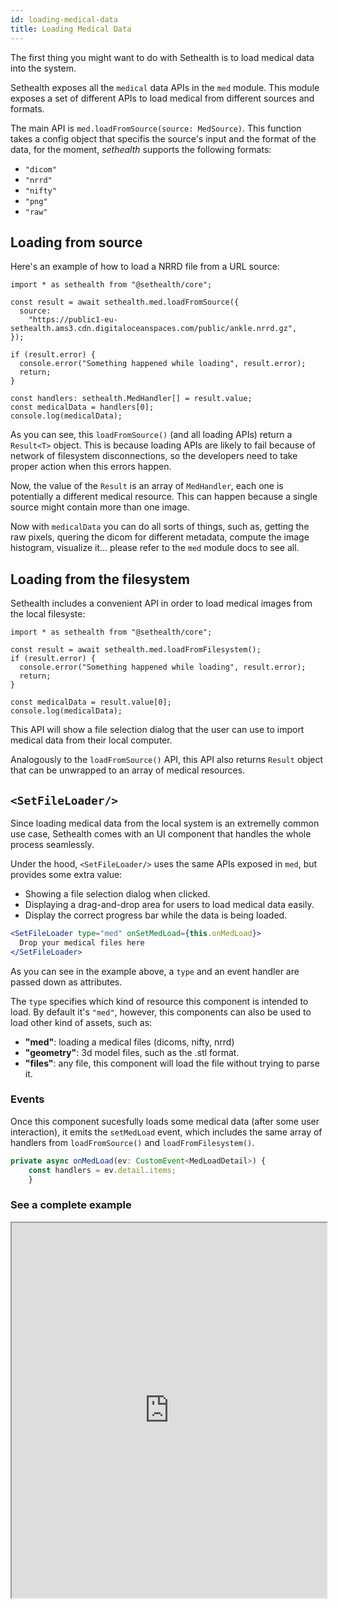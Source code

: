 ```yaml
---
id: loading-medical-data
title: Loading Medical Data
---
```


The first thing you might want to do with Sethealth is to load medical data into the system.

Sethealth exposes all the `medical` data APIs in the `med` module.
This module exposes a set of different APIs to load medical from different sources and formats.

The main API is `med.loadFromSource(source: MedSource)`.
This function takes a config object that specifis the source's input and the format
of the data, for the moment, _sethealth_ supports the following formats:

- `"dicom"`
- `"nrrd"`
- `"nifty"`
- `"png"`
- `"raw"`

## Loading from source

Here's an example of how to load a NRRD file from a URL source:


```tsx
import * as sethealth from "@sethealth/core";

const result = await sethealth.med.loadFromSource({
  source:
    "https://public1-eu-sethealth.ams3.cdn.digitaloceanspaces.com/public/ankle.nrrd.gz",
});

if (result.error) {
  console.error("Something happened while loading", result.error);
  return;
}

const handlers: sethealth.MedHandler[] = result.value;
const medicalData = handlers[0];
console.log(medicalData);
```

As you can see, this `loadFromSource()` (and all loading APIs) return a `Result<T>` object. This is because loading
APIs are likely to fail because of network of filesystem disconnections, so the developers need to take proper action when this errors happen.
 
Now, the value of the `Result` is an array of `MedHandler`, each one is potentially a different medical resource.
This can happen because a single source might contain more than one image.

Now with `medicalData` you can do all sorts of things, such as, getting the raw pixels, quering the dicom for different
metadata, compute the image histogram, visualize it... please refer to the `med` module docs to see all.

## Loading from the filesystem

Sethealth includes a convenient API in order to load medical images from the local filesyste:

```tsx
import * as sethealth from "@sethealth/core";

const result = await sethealth.med.loadFromFilesystem();
if (result.error) {
  console.error("Something happened while loading", result.error);
  return;
}

const medicalData = result.value[0];
console.log(medicalData);
```

This API will show a file selection dialog that the user can use to import medical data from their local computer.

Analogously to the `loadFromSource()` API, this API also returns `Result` object that can be unwrapped to an array of medical resources.

## `<SetFileLoader/>`

Since loading medical data from the local system is an extremelly common use case, Sethealth comes with an UI component
that handles the whole process seamlessly.

Under the hood, `<SetFileLoader/>` uses the same APIs exposed in `med`, but provides some extra value:

- Showing a file selection dialog when clicked.
- Displaying a drag-and-drop area for users to load medical data easily.
- Display the correct progress bar while the data is being loaded.

```jsx
<SetFileLoader type="med" onSetMedLoad={this.onMedLoad}>
  Drop your medical files here
</SetFileLoader>
```

As you can see in the example above, a `type` and an event handler are passed down as attributes.

The `type` specifies which kind of resource this component is intended to load. By default it's `"med"`, however,
this components can also be used to load other kind of assets, such as:

- **"med"**: loading a medical files (dicoms, nifty, nrrd)
- **"geometry"**: 3d model files, such as the .stl format.
- **"files"**: any file, this component will load the file without trying to parse it.

### Events

Once this component sucesfully loads some medical data (after some user interaction), it emits the `setMedLoad` event,
which includes the same array of handlers from `loadFromSource()` and `loadFromFilesystem()`.

```ts
private async onMedLoad(ev: CustomEvent<MedLoadDetail>) {
    const handlers = ev.detail.items;
    }
```

### See a complete example

<iframe
  src="https://stackblitz.com/edit/load-tomography?devtoolsheight=33&embed=1&file=App.tsx&hideExplorer=1&hideNavigation=1"
  width="100%"
  height="600px"
></iframe>
